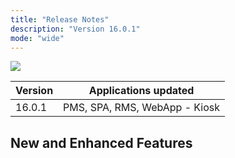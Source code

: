 ```yaml
---
title: "Release Notes"
description: "Version 16.0.1"
mode: "wide"
---
```


![](/release_notes.png)

| Version | Applications updated          |
| ------- | ----------------------------- |
| 16.0.1  | PMS, SPA, RMS, WebApp - Kiosk |

## New and Enhanced Features